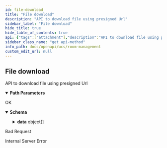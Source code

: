 ```yaml
---
id: file-download
title: "File download"
description: "API to download file using presigned Url"
sidebar_label: "File download"
hide_title: true
hide_table_of_contents: true
api: {"tags":["attachment"],"description":"API to download file using presigned Url","parameters":[{"name":"roomid","in":"path","description":"ID of room to return","required":true,"schema":{"type":"string"},"example":"f81d4fae-7dec-11d0-a765-00a0c91e6bf6"},{"name":"userid","in":"path","description":"ID of user inside the room","required":true,"schema":{"type":"integer"},"example":10206739},{"name":"fileid","in":"path","description":"ID of file in minio storage","required":true,"schema":{"type":"string"},"example":"19649298-b4da-4f2f-9e24-c7ebdc20a766"}],"responses":{"200":{"description":"OK","content":{"application/json":{"schema":{"type":"object","properties":{"data":{"type":"array","items":{"type":"object","properties":{"url":{"type":"string"}}}},"sent_at":{"type":"string"}}},"example":{"data":[{"url":"http://localhost:9000/vidconf/ad56b87d-3859-46a6-9d4f-dd453d5629b0/attachment/cecd68ec-c6fa-4436-94ca-94fa59ecb927?X-Amz-Algorithm=AWS4-HMAC-SHA256&X-Amz-Credential=minioadmin%2F20230116%2Fus-east-1%2Fs3%2Faws4_request&X-Amz-Date=20230116T025839Z&X-Amz-Expires=60&X-Amz-SignedHeaders=host&X-Amz-Signature=ca3b44d787cf6345263958d8c7af4139f04b3407efeb4ca340799f2e6e69aa01"}],"sent_at":"2023-06-15T18:42:11Z"}}}},"400":{"description":"Bad Request"},"500":{"description":"Internal Server Error"}},"method":"get","path":"/v2/rooms/{roomid}/users/{userid}/files/{fileid}/download","servers":[{"url":"http://app-room-mgmt.dev2.ar2","description":"Default server"}],"info":{"title":"Room Management","version":"v2","description":"## What's new\n- create chat 1-1 room\n- delete chat 1-1 room\n"},"postman":{"name":"File download","description":{"content":"API to download file using presigned Url","type":"text/plain"},"url":{"path":["v2","rooms",":roomid","users",":userid","files",":fileid","download"],"host":["{{baseUrl}}"],"query":[],"variable":[{"disabled":false,"description":{"content":"(Required) ID of room to return","type":"text/plain"},"type":"any","value":"","key":"roomid"},{"disabled":false,"description":{"content":"(Required) ID of user inside the room","type":"text/plain"},"type":"any","value":"","key":"userid"},{"disabled":false,"description":{"content":"(Required) ID of file in minio storage","type":"text/plain"},"type":"any","value":"","key":"fileid"}]},"header":[{"key":"Accept","value":"application/json"}],"method":"GET"}}
sidebar_class_name: "get api-method"
info_path: docs/openapi/ucs/room-management
custom_edit_url: null
---
```



## File download



API to download file using presigned Url

<details style={{"marginBottom":"1rem"}} data-collapsed={false} open={true}><summary style={{}}><strong>Path Parameters</strong></summary><div><ul><ParamsItem className={"paramsItem"} param={{"name":"roomid","in":"path","description":"ID of room to return","required":true,"schema":{"type":"string"},"example":"f81d4fae-7dec-11d0-a765-00a0c91e6bf6"}}></ParamsItem><ParamsItem className={"paramsItem"} param={{"name":"userid","in":"path","description":"ID of user inside the room","required":true,"schema":{"type":"integer"},"example":10206739}}></ParamsItem><ParamsItem className={"paramsItem"} param={{"name":"fileid","in":"path","description":"ID of file in minio storage","required":true,"schema":{"type":"string"},"example":"19649298-b4da-4f2f-9e24-c7ebdc20a766"}}></ParamsItem></ul></div></details><div><ApiTabs><TabItem label={"200"} value={"200"}><div>

OK

</div><div><MimeTabs schemaType={"response"}><TabItem label={"application/json"} value={"application/json"}><SchemaTabs><TabItem label={"Schema"} value={"Schema"}><details style={{}} data-collapsed={false} open={true}><summary style={{"textAlign":"left"}}><strong>Schema</strong></summary><div style={{"textAlign":"left","marginLeft":"1rem"}}></div><ul style={{"marginLeft":"1rem"}}><SchemaItem collapsible={true} className={"schemaItem"}><details style={{}}><summary style={{}}><strong>data</strong><span style={{"opacity":"0.6"}}> object[]</span></summary><div style={{"marginLeft":"1rem"}}><li><div style={{"fontSize":"var(--ifm-code-font-size)","opacity":"0.6","marginLeft":"-.5rem","paddingBottom":".5rem"}}>Array [</div></li><SchemaItem collapsible={false} name={"url"} required={false} schemaName={"string"} qualifierMessage={undefined} schema={{"type":"string"}}></SchemaItem><li><div style={{"fontSize":"var(--ifm-code-font-size)","opacity":"0.6","marginLeft":"-.5rem"}}>]</div></li></div></details></SchemaItem><SchemaItem collapsible={false} name={"sent_at"} required={false} schemaName={"string"} qualifierMessage={undefined} schema={{"type":"string"}}></SchemaItem></ul></details></TabItem><TabItem label={"Example (from schema)"} value={"Example (from schema)"}><ResponseSamples responseExample={"{\n  \"data\": [\n    {\n      \"url\": \"string\"\n    }\n  ],\n  \"sent_at\": \"string\"\n}"} language={"json"}></ResponseSamples></TabItem><TabItem label={"Example"} value={"Example"}><ResponseSamples responseExample={"{\n  \"data\": [\n    {\n      \"url\": \"http://localhost:9000/vidconf/ad56b87d-3859-46a6-9d4f-dd453d5629b0/attachment/cecd68ec-c6fa-4436-94ca-94fa59ecb927?X-Amz-Algorithm=AWS4-HMAC-SHA256&X-Amz-Credential=minioadmin%2F20230116%2Fus-east-1%2Fs3%2Faws4_request&X-Amz-Date=20230116T025839Z&X-Amz-Expires=60&X-Amz-SignedHeaders=host&X-Amz-Signature=ca3b44d787cf6345263958d8c7af4139f04b3407efeb4ca340799f2e6e69aa01\"\n    }\n  ],\n  \"sent_at\": \"2023-06-15T18:42:11Z\"\n}"} language={"json"}></ResponseSamples></TabItem></SchemaTabs></TabItem></MimeTabs></div></TabItem><TabItem label={"400"} value={"400"}><div>

Bad Request

</div><div></div></TabItem><TabItem label={"500"} value={"500"}><div>

Internal Server Error

</div><div></div></TabItem></ApiTabs></div>
      